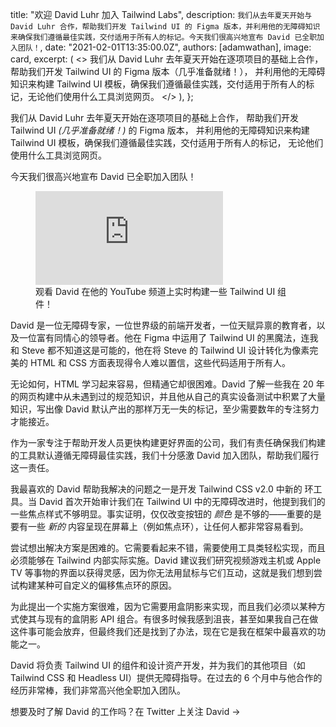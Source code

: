 
  title: "欢迎 David Luhr 加入 Tailwind Labs",
  description: `我们从去年夏天开始与 David Luhr 合作，帮助我们开发 Tailwind UI 的 Figma 版本，并利用他的无障碍知识来确保我们遵循最佳实践，交付适用于所有人的标记。今天我们很高兴地宣布 David 已全职加入团队！`,
  date: "2021-02-01T13:35:00.0Z",
  authors: [adamwathan],
  image: card,
  excerpt: (
    <>
      我们从 <Link href="https://twitter.com/david_luhr">David Luhr</Link> 去年夏天开始在逐项项目的基础上合作，
      帮助我们开发 <Link href="https://tailwindui.com">Tailwind UI</Link> 的 Figma 版本（几乎准备就绪！），
      并利用他的无障碍知识来构建 Tailwind UI 模板，确保我们遵循最佳实践，交付适用于所有人的标记，无论他们使用什么工具浏览网页。
    </>
  ),
};

我们从 <Link href="https://twitter.com/david_luhr">David Luhr</Link> 去年夏天开始在逐项项目的基础上合作，
帮助我们开发 <Link href="https://tailwindui.com">Tailwind UI</Link> _(几乎准备就绪！)_ 的 Figma 版本，
并利用他的无障碍知识来构建 Tailwind UI 模板，确保我们遵循最佳实践，交付适用于所有人的标记，
无论他们使用什么工具浏览网页。

今天我们很高兴地宣布 David 已全职加入团队！

<figure>
  <iframe
    src="https://www.youtube.com/embed/djg8WoRGrq0"
    frameBorder="0"
    allow="accelerometer; autoplay; encrypted-media; gyroscope; picture-in-picture"
    allowFullScreen
    className="aspect-video w-full"
  ></iframe>
  <figcaption>观看 David 在他的 YouTube 频道上实时构建一些 Tailwind UI 组件！</figcaption>
</figure>

David 是一位无障碍专家，一位世界级的前端开发者，一位天赋异禀的教育者，以及一位富有同情心的领导者。他在 Figma 中运用了 Tailwind UI 的黑魔法，连我和 Steve 都不知道这是可能的，他在将 Steve 的 Tailwind UI 设计转化为像素完美的 HTML 和 CSS 方面表现得令人难以置信，这些代码适用于所有人。

无论如何，HTML 学习起来容易，但精通它却很困难。David 了解一些我在 20 年的网页构建中从未遇到过的规范知识，并且他从自己的真实设备测试中积累了大量知识，写出像 David 默认产出的那样万无一失的标记，至少需要数年的专注努力才能接近。

作为一家专注于帮助开发人员更快构建更好界面的公司，我们有责任确保我们构建的工具默认遵循无障碍最佳实践，我们十分感激 David 加入团队，帮助我们履行这一责任。

我最喜欢的 David 帮助我解决的问题之一是开发 Tailwind CSS v2.0 中新的 <Link href="https://v2.tailwindcss.com/docs/ring-offset-width">环工具</Link>。当 David 首次开始审计我们在 Tailwind UI 中的无障碍改进时，他提到我们的一些焦点样式不够明显。事实证明，仅仅改变按钮的 _颜色_ 是不够的——重要的是要有一些 _新的_ 内容呈现在屏幕上（例如焦点环），让任何人都非常容易看到。

尝试想出解决方案是困难的。它需要看起来不错，需要使用工具类轻松实现，而且必须能够在 Tailwind 内部实际实施。David 建议我们研究视频游戏主机或 Apple TV 等事物的界面以获得灵感，因为你无法用鼠标与它们互动，这就是我们想到尝试构建某种可自定义的偏移焦点环的原因。

为此提出一个实施方案很难，因为它需要用盒阴影来实现，而且我们必须以某种方式使其与现有的盒阴影 API 组合。有很多时候我感到沮丧，甚至如果我自己在做这件事可能会放弃，但最终我们还是找到了办法，现在它是我在框架中最喜欢的功能之一。

David 将负责 Tailwind UI 的组件和设计资产开发，并为我们的其他项目（如 Tailwind CSS 和 Headless UI）提供无障碍指导。在过去的 6 个月中与他合作的经历非常棒，我们非常高兴他全职加入团队。

想要及时了解 David 的工作吗？<Link href="https://twitter.com/david_luhr">在 Twitter 上关注 David →</Link>
